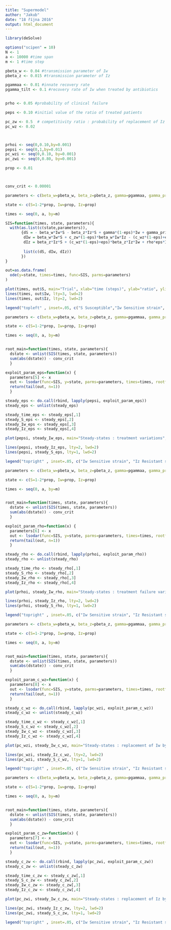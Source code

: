 ```yaml
---
title: "Supermodel"
author: "Jakub"
date: "18 října 2016"
output: html_document
---
```


```r
library(deSolve)

options("scipen" = 10)
N <- 1
a <- 10000 #time span
m <- 1 #time step

pbeta_w <- 0.04 #transmission parameter of Iw
pbeta_z <- 0.015 #transmission parameter of Iz

pgammaa <- 0.01 #innate recovery rate
pgamma_tilt <- 0.1 #recovery rate of Iw when treated by antibiotics


prho <- 0.05 #probability of clinical failure

peps <- 0.10 #initial value of the ratio of treated patients

pc_zw <- 0.5  # competitivity ratio : probability of replacement of Iz by Iw when reinfected and not treated
pc_wz <- 0.02



prhoi <- seq(0,0.10,by=0.001)
pepsi <- seq(0,1,by=0.01)
pc_wzi <- seq(0,0.10, by=0.001)
pc_zwi <- seq(0,0.80, by=0.001)

prop <- 0.01 



conv_crit <- 0.00001


```



\begin{aligned}

\frac{dS}{dt} &=- \beta_w I_wS - \beta_z I_z S + \gamma  I_z + \gamma(1 - \epsilon)I_w + \gamma `  \epsilon  I_w \\

\frac{dI_w}{dt} &=\beta_w I_wS + (1-\epsilon)\beta_wI_wI_z - \gamma(1 - \epsilon)I_w - \gamma `  \epsilon  I_w - ((1-c) (1-\epsilon) + \epsilon) \beta_zI_zI_w - \rho \epsilon I_w \\

\frac{dI_z}{dt} &=\beta_z I_zS + ((1-c)(1-\epsilon) + \epsilon) \beta_zI_zI_w + \rho \epsilon I_W - \gamma  I_z - c(1-\epsilon)\beta_wI_wI_z \\

 \end{aligned}
 
```r
parameters <- c(beta_w=pbeta_w, beta_z=pbeta_z, gamma=pgammaa, gamma_prim=pgamma_tilt, eps=peps, rho=prho, c_zw=pc_zw, c_wz=pc_wz)

state <- c(S=1-2*prop, Iw=prop, Iz=prop)

times <- seq(0, a, by=m)

SIS=function(times, state, parameters){
  with(as.list(c(state,parameters)),
       {dS = - beta_w*Iw*S - beta_z*Iz*S + gamma*(1-eps)*Iw + gamma_prim*eps*Iw + gamma*Iz
        dIw = beta_w*Iw*S + c_zw*(1-eps)*beta_w*Iw*Iz - (c_wz*(1-eps)+eps)*beta_z*Iz*Iw - rho*eps*Iw - gamma*(1-eps)*Iw - gamma_prim*eps*Iw
        dIz = beta_z*Iz*S + (c_wz*(1-eps)+eps)*beta_z*Iz*Iw + rho*eps*Iw - c_zw*(1-eps)*beta_w*Iw*Iz - gamma*Iz
        
        list(c(dS, dIw, dIz))
       })
}

out=as.data.frame(
  ode(y=state, times=times, func=SIS, parms=parameters)
)

```


```r

plot(times, out$S, main="Trial", xlab="time (steps)", ylab="ratio", ylim=c(0,1), lty=1, lwd=2, type="l")
lines(times, out$Iw, lty=3, lwd=2)
lines(times, out$Iz, lty=2, lwd=2)

legend("topleft" , inset=.05, c("S Susceptible","Iw Sensitive strain", "Iz Resistant strain"), lty=c(1,3,2), lwd=c(2,2,2))
```




``` r

parameters <- c(beta_w=pbeta_w, beta_z=pbeta_z, gamma=pgammaa, gamma_prim=pgamma_tilt, eps=peps, rho=prho, c_zw=pc_zw, c_wz=pc_wz )

state <- c(S=1-2*prop, Iw=prop, Iz=prop)

times <- seq(0, a, by=m)


root_main=function(times, state, parameters){
  dstate <- unlist(SIS(times, state, parameters))
  sum(abs(dstate)) - conv_crit
  }

exploit_param_eps=function(x) {
  parameters[5] <- x
  out <- lsodar(func=SIS, y=state, parms=parameters, times=times, rootfunc=root_main)
  return(tail(out, n=1))
  }

steady_eps <- do.call(rbind, lapply(pepsi, exploit_param_eps))
steady_eps <- unlist(steady_eps)

steady_time_eps <- steady_eps[,1]
steady_S_eps <- steady_eps[,2]
steady_Iw_eps <- steady_eps[,3]
steady_Iz_eps <- steady_eps[,4]

```

```r

plot(pepsi, steady_Iw_eps, main="Steady-states : treatment variations", xlab="proportion of treated patients", ylab="ratio", ylim=c(0,1), lty=3, lwd=2, type="l")

lines(pepsi, steady_Iz_eps, lty=2, lwd=2)
lines(pepsi, steady_S_eps, lty=1, lwd=2)

legend("topright" , inset=.05, c("Iw Sensitive strain", "Iz Resistant strain", "S Susceptible population" ), lty=c(3,2,1), lwd=c(2,2,2))

```

``` r

parameters <- c(beta_w=pbeta_w, beta_z=pbeta_z, gamma=pgammaa, gamma_prim=pgamma_tilt, eps=peps, rho=prho, c_zw=pc_zw, c_wz=pc_wz )

state <- c(S=1-2*prop, Iw=prop, Iz=prop)

times <- seq(0, a, by=m)


root_main=function(times, state, parameters){
  dstate <- unlist(SIS(times, state, parameters))
  sum(abs(dstate)) - conv_crit
  }

exploit_param_rho=function(x) {
  parameters[6] <- x
  out <- lsodar(func=SIS, y=state, parms=parameters, times=times, rootfunc=root_main)
  return(tail(out, n=1))
  }

steady_rho <- do.call(rbind, lapply(prhoi, exploit_param_rho))
steady_rho <- unlist(steady_rho)

steady_time_rho <- steady_rho[,1]
steady_S_rho <- steady_rho[,2]
steady_Iw_rho <- steady_rho[,3]
steady_Iz_rho <- steady_rho[,4]

```

```r
plot(prhoi, steady_Iw_rho, main="Steady-states : treatment failure variations", xlab="proportion of treatment failures", ylab="ratio", ylim=c(0,1), lty=3, lwd=2, type="l")

lines(prhoi, steady_Iz_rho, lty=2, lwd=2)
lines(prhoi, steady_S_rho, lty=1, lwd=2)

legend("topright" , inset=.05, c("Iw Sensitive strain", "Iz Resistant strain", "S Susceptible population" ), lty=c(3,2,1), lwd=c(2,2,2))

```


``` r

parameters <- c(beta_w=pbeta_w, beta_z=pbeta_z, gamma=pgammaa, gamma_prim=pgamma_tilt, eps=peps, rho=prho, c_zw=pc_zw, c_wz=pc_wz )

state <- c(S=1-2*prop, Iw=prop, Iz=prop)

times <- seq(0, a, by=m)


root_main=function(times, state, parameters){
  dstate <- unlist(SIS(times, state, parameters))
  sum(abs(dstate)) - conv_crit
  }

exploit_param_c_wz=function(x) {
  parameters[8] <- x
  out <- lsodar(func=SIS, y=state, parms=parameters, times=times, rootfunc=root_main)
  return(tail(out, n=1))
  }

steady_c_wz <- do.call(rbind, lapply(pc_wzi, exploit_param_c_wz))
steady_c_wz <- unlist(steady_c_wz)

steady_time_c_wz <- steady_c_wz[,1]
steady_S_c_wz <- steady_c_wz[,2]
steady_Iw_c_wz <- steady_c_wz[,3]
steady_Iz_c_wz <- steady_c_wz[,4]

```

```r
plot(pc_wzi, steady_Iw_c_wz, main="Steady-states : replacement of Iw by Iz rate variations", xlab="rate of successful replacement of Iw by Iz in treated patients", ylab="ratio", ylim=c(0,1), lty=3, lwd=2, type="l")

lines(pc_wzi, steady_Iz_c_wz, lty=2, lwd=2)
lines(pc_wzi, steady_S_c_wz, lty=1, lwd=2)

legend("topright" , inset=.05, c("Iw Sensitive strain", "Iz Resistant strain", "S Susceptible population" ), lty=c(3,2,1), lwd=c(2,2,2))

```


``` r

parameters <- c(beta_w=pbeta_w, beta_z=pbeta_z, gamma=pgammaa, gamma_prim=pgamma_tilt, eps=peps, rho=prho, c_zw=pc_zw, c_wz=pc_wz )

state <- c(S=1-2*prop, Iw=prop, Iz=prop)

times <- seq(0, a, by=m)


root_main=function(times, state, parameters){
  dstate <- unlist(SIS(times, state, parameters))
  sum(abs(dstate)) - conv_crit
  }

exploit_param_c_zw=function(x) {
  parameters[7] <- x
  out <- lsodar(func=SIS, y=state, parms=parameters, times=times, rootfunc=root_main)
  return(tail(out, n=1))
  }

steady_c_zw <- do.call(rbind, lapply(pc_zwi, exploit_param_c_zw))
steady_c_zw <- unlist(steady_c_zw)

steady_time_c_zw <- steady_c_zw[,1]
steady_S_c_zw <- steady_c_zw[,2]
steady_Iw_c_zw <- steady_c_zw[,3]
steady_Iz_c_zw <- steady_c_zw[,4]

```

```r
plot(pc_zwi, steady_Iw_c_zw, main="Steady-states : replacement of Iz by Iw rate variations", xlab="rate of successful replacement of Iz by Iw in untreated patients", ylab="ratio", ylim=c(0,1), lty=3, lwd=2, type="l")

lines(pc_zwi, steady_Iz_c_zw, lty=2, lwd=2)
lines(pc_zwi, steady_S_c_zw, lty=1, lwd=2)

legend("topright" , inset=.05, c("Iw Sensitive strain", "Iz Resistant strain", "S Susceptible population" ), lty=c(3,2,1), lwd=c(2,2,2))

```